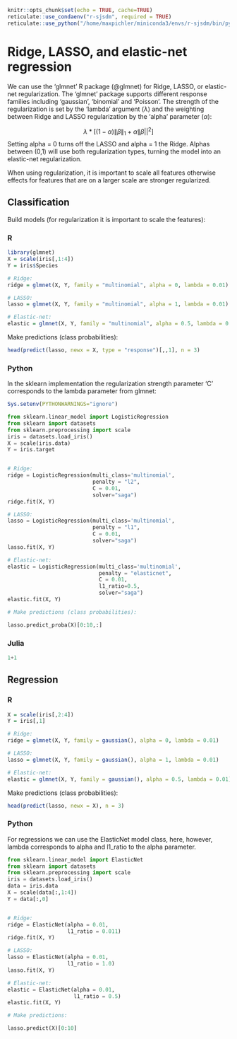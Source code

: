 ```r
knitr::opts_chunk$set(echo = TRUE, cache=TRUE)
reticulate::use_condaenv("r-sjsdm", required = TRUE)
reticulate::use_python("/home/maxpichler/miniconda3/envs/r-sjsdm/bin/python", required = TRUE)
```

# Ridge, LASSO, and elastic-net regression

We can use the 'glmnet' R package (@glmnet) for Ridge, LASSO, or elastic-net regularization. The 'glmnet' package supports different response families including 'gaussian', 'binomial' and 'Poisson'. The strength of the regularization is set by the 'lambda' argument ($\lambda$) and the weighting between Ridge and LASSO regularization by the 'alpha' parameter ($\alpha$):

$$
\lambda*[(1 - \alpha)\|\beta\|_1 + \alpha\|\beta||^2]
$$ Setting alpha = 0 turns off the LASSO and alpha = 1 the Ridge. Alphas between (0,1) will use both regularization types, turning the model into an elastic-net regularization.

When using regularization, it is important to scale all features otherwise effects for features that are on a larger scale are stronger regularized.

## Classification

Build models (for regularization it is important to scale the features):

::: panel-tabset
### R

```r
library(glmnet)
X = scale(iris[,1:4])
Y = iris$Species

# Ridge:
ridge = glmnet(X, Y, family = "multinomial", alpha = 0, lambda = 0.01)

# LASSO:
lasso = glmnet(X, Y, family = "multinomial", alpha = 1, lambda = 0.01)

# Elastic-net:
elastic = glmnet(X, Y, family = "multinomial", alpha = 0.5, lambda = 0.01)
```

Make predictions (class probabilities):

```r
head(predict(lasso, newx = X, type = "response")[,,1], n = 3)
```

### Python

In the sklearn implementation the regularization strength parameter 'C' corresponds to the lambda parameter from glmnet:

```r
Sys.setenv(PYTHONWARNINGS="ignore")
```

```python
from sklearn.linear_model import LogisticRegression
from sklearn import datasets
from sklearn.preprocessing import scale
iris = datasets.load_iris()
X = scale(iris.data)
Y = iris.target


# Ridge:
ridge = LogisticRegression(multi_class='multinomial', 
                           penalty = "l2", 
                           C = 0.01, 
                           solver="saga")
ridge.fit(X, Y)

# LASSO:
lasso = LogisticRegression(multi_class='multinomial', 
                           penalty = "l1", 
                           C = 0.01, 
                           solver="saga")
lasso.fit(X, Y)

# Elastic-net:
elastic = LogisticRegression(multi_class='multinomial', 
                             penalty = "elasticnet", 
                             C = 0.01, 
                             l1_ratio=0.5, 
                             solver="saga")
elastic.fit(X, Y)

# Make predictions (class probabilities):

lasso.predict_proba(X)[0:10,:]

```

### Julia

```julia
1+1
```
:::

## Regression

::: panel-tabset
### R

```r
X = scale(iris[,2:4])
Y = iris[,1]

# Ridge:
ridge = glmnet(X, Y, family = gaussian(), alpha = 0, lambda = 0.01)

# LASSO:
lasso = glmnet(X, Y, family = gaussian(), alpha = 1, lambda = 0.01)

# Elastic-net:
elastic = glmnet(X, Y, family = gaussian(), alpha = 0.5, lambda = 0.01)
```

Make predictions (class probabilities):

```r
head(predict(lasso, newx = X), n = 3)
```

### Python

For regressions we can use the ElasticNet model class, here, however, lambda corresponds to alpha and l1_ratio to the alpha parameter.

```python
from sklearn.linear_model import ElasticNet
from sklearn import datasets
from sklearn.preprocessing import scale
iris = datasets.load_iris()
data = iris.data
X = scale(data[:,1:4])
Y = data[:,0]


# Ridge:
ridge = ElasticNet(alpha = 0.01,
                   l1_ratio = 0.011)
ridge.fit(X, Y)

# LASSO:
lasso = ElasticNet(alpha = 0.01,
                   l1_ratio = 1.0)
lasso.fit(X, Y)

# Elastic-net:
elastic = ElasticNet(alpha = 0.01,
                     l1_ratio = 0.5)
elastic.fit(X, Y)

# Make predictions:

lasso.predict(X)[0:10]

```
:::
